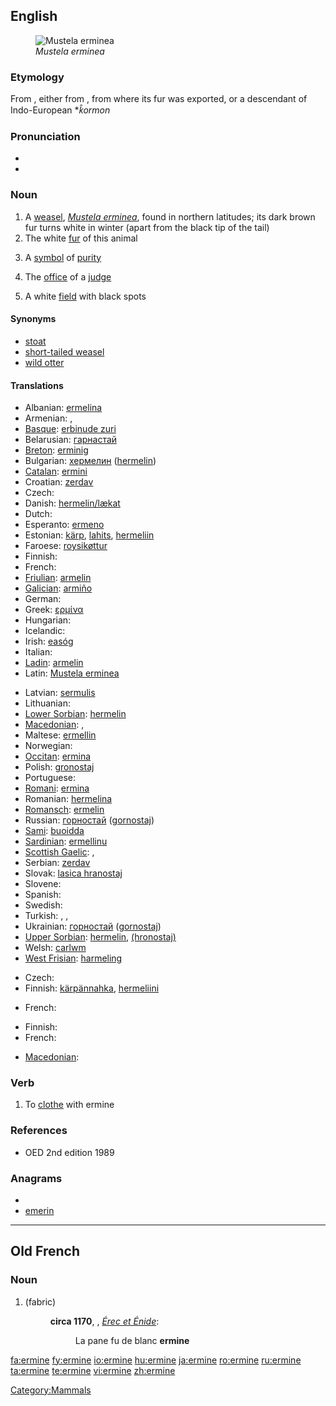 ==English==
[[File:Veasel.jpg|thumb|right|''Mustela erminea'']]

===Etymology===
From {{etyl|fro}} {{term|ermine|(h)ermine|lang=fro}}, either from {{etyl|ML.}} {{term|mus|mūs|lang=la}} {{term|Armenius|lang=la||Armenian mouse}}, from where its fur was exported, or a descendant of Indo-European *''k̑ormon''

===Pronunciation===
* {{IPA|/ˈɜːmɪn/}}
* {{rhymes|ɜː(r)mɪn}}

===Noun===
{{wikipedia}}
{{en-noun}}

# A [[weasel]], ''[[Mustela erminea]]'', found in northern latitudes; its dark brown fur turns white in winter (apart from the black tip of the tail)
# The white [[fur]] of this animal
# {{poetic}} A [[symbol]] of [[purity]]
# {{figuratively}} The [[office]] of a [[judge]]
# {{heraldry}} A white [[field]] with black spots

====Synonyms====
* [[stoat]] {{i|British}}
* [[short-tailed weasel]]
* [[wild otter]]

====Translations====
{{trans-top|Mustela erminea}}
* Albanian: [[ermelina]]
* Armenian: {{t+|hy|կնգում|tr=kngum}}, {{t-|hy|սպիտակ աքիս|tr=spitak ak’is}}
* [[Basque]]: [[erbinude zuri]]
* Belarusian: [[гарнастай]]
* [[Breton]]: [[erminig]]
* Bulgarian: [[хермелин]] ([[hermelin]])
* [[Catalan]]: [[ermini]]
* Croatian: [[zerdav]]
* Czech: {{t-|cs|hranostaj|m}}
* Danish: [[hermelin/lækat]]
* Dutch: {{t+|nl|hermelijn|m}}
* Esperanto: [[ermeno]]
* Estonian: [[kärp]], [[lahits]], [[hermeliin]]
* Faroese: [[roysikøttur]]
* Finnish: {{t+|fi|kärppä}}
* French: {{t+|fr|hermine|f}}
* [[Friulian]]: [[armelin]]
* [[Galician]]: [[armiño]]
* German: {{t+|de|Hermelin|n}}
* Greek: [[ερμίνα]] '' ''
* Hungarian: {{t+|hu|hermelin}}
* Icelandic: {{t+|is|hreysiköttur}}
* Irish: [[easóg]]
* Italian: {{t-|it|ermellino|m}}
* [[Ladin]]: [[armelin]]
* Latin: [[Mustela erminea]] '' ''
{{trans-mid}}
* Latvian: [[sermulis]]
* Lithuanian: {{t-|lt|šermuonėlis|xs=Lithuanian}}
* [[Lower Sorbian]]: [[hermelin]]
* [[Macedonian]]: {{t|mk|хермелин|m|tr=hermelín}}, {{t|mk|ермелин|m|tr=ermelín}}
* Maltese: [[ermellin]]
* Norwegian: {{t+|no|røyskatt}}
* [[Occitan]]: [[ermina]]
* Polish: [[gronostaj]] '' ''
* Portuguese: {{t-|pt|arminho|m}}
* [[Romani]]: [[ermina]] {{f}}
* Romanian: [[hermelina]]
* [[Romansch]]: [[ermelin]]
* Russian: [[горностай]] ([[gornostaj]]) '' ''
* [[Sami]]: [[buoidda]]
* [[Sardinian]]: [[ermellinu]]
* [[Scottish Gaelic]]: {{t-|gd|neas|f|xs=Scottish Gaelic}}, {{t-|gd|neas mhòr|f|xs=Scottish Gaelic}}
* Serbian: [[zerdav]] {{m}}
* Slovak: [[lasica hranostaj]]
* Slovene: {{t+|sl|hermelin}}
* Spanish: {{t+|es|armiño|m}}
* Swedish: {{t-|sv|hermelin}}
* Turkish: {{t+|tr|as}}, {{t+|tr|kakım}}, {{t+|tr|ermin}}
* Ukrainian: [[горностай]] ([[gornostaj]])
* [[Upper Sorbian]]: [[hermelin]], [[(hronostaj)]]
* Welsh: [[carlwm]]
* [[West Frisian]]: [[harmeling]]
{{trans-bottom}}

{{trans-top|the white fur of this animal}}
* Czech: {{t-|cs|hranostaj|m}}
* Finnish: [[kärpännahka]], [[hermeliini]]
{{trans-mid}}
* French: {{t|fr|hermine|f}}
{{trans-bottom}}

{{trans-top|a symbol of purity}}
{{trans-mid}}
{{trans-bottom}}

{{trans-top|the office of a judge}}
{{trans-mid}}
{{trans-bottom}}

{{trans-top|(heraldry) a white field with black spots}}
* Finnish: {{t-|fi|kärpännahka}}
* French: {{t|fr|hermine|f}}
{{trans-mid}}
* [[Macedonian]]: {{t|mk|хермелин|m|tr=hermelín}}
{{trans-bottom}}

===Verb===
{{en-verb|ermin|es}}

# To [[clothe]] with ermine

===References===
* OED 2nd edition 1989

===Anagrams===
* {{alphagram|eeimnr}}
* [[emerin#English|emerin]]

[[Category:Mammals]]

----

==Old French==

===Noun===
{{fro-noun-f}}

# {{l|en|ermine}} (fabric)
#: '''circa 1170''', {{w|Chrétien de Troyes}}, ''[[s:fr:Érec et Énide|Érec et Énide]]'':
#:: La pane fu de blanc '''ermine'''

[[fa:ermine]]
[[fy:ermine]]
[[io:ermine]]
[[hu:ermine]]
[[ja:ermine]]
[[ro:ermine]]
[[ru:ermine]]
[[ta:ermine]]
[[te:ermine]]
[[vi:ermine]]
[[zh:ermine]]